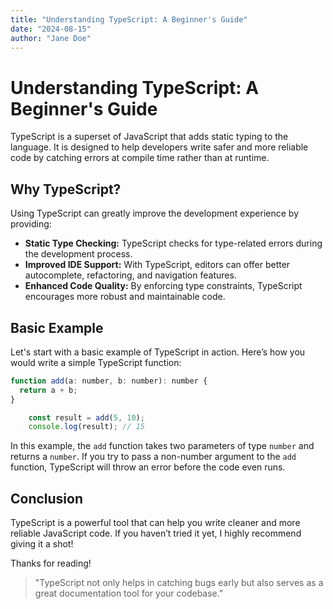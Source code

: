 ```yaml
---
title: "Understanding TypeScript: A Beginner's Guide"
date: "2024-08-15"
author: "Jane Doe"
---
```




# Understanding TypeScript: A Beginner's Guide

TypeScript is a superset of JavaScript that adds static typing to the language. It is designed to help developers write safer and more reliable code by catching errors at compile time rather than at runtime.

## Why TypeScript?

Using TypeScript can greatly improve the development experience by providing:

- **Static Type Checking:** TypeScript checks for type-related errors during the development process.
- **Improved IDE Support:** With TypeScript, editors can offer better autocomplete, refactoring, and navigation features.
- **Enhanced Code Quality:** By enforcing type constraints, TypeScript encourages more robust and maintainable code.

## Basic Example

Let's start with a basic example of TypeScript in action. Here’s how you would write a simple TypeScript function:

```js
function add(a: number, b: number): number {
  return a + b;
}

    const result = add(5, 10);
    console.log(result); // 15
```


In this example, the `add` function takes two parameters of type `number` and returns a `number`. If you try to pass a non-number argument to the `add` function, TypeScript will throw an error before the code even runs.

## Conclusion

TypeScript is a powerful tool that can help you write cleaner and more reliable JavaScript code. If you haven’t tried it yet, I highly recommend giving it a shot!

Thanks for reading!

<blockquote>
    "TypeScript not only helps in catching bugs early but also serves as a great documentation tool for your codebase."
</blockquote>
